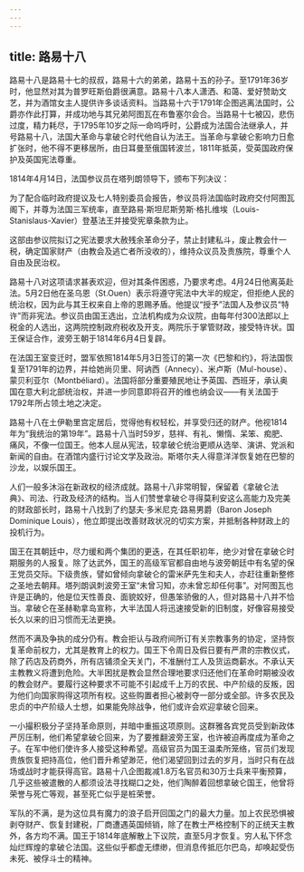 ```yaml
---
---
---
```

title: 路易十八
---




路易十八是路易十七的叔叔，路易十六的弟弟，路易十五的孙子。至1791年36岁时，他显然对其为普罗旺斯伯爵很满意。路易十八本人潇洒、和蔼、爱好赞助文艺，并为酒馆女主人提供许多谈话资料。当路易十六于1791年企图逃离法国时，公爵亦作此打算，并成功地与其兄弟阿图瓦在布鲁塞尔会合。当路易十七被囚，悲伤过度，精力耗尽，于1795年10岁之际一命呜呼时，公爵成为法国合法继承人，并号路易十八，法国大革命与拿破仑时代他自认为法王。当革命与拿破仑影响力日愈扩张时，他不得不更移居所，由日耳曼至俄国转波兰，1811年抵英，受英国政府保护及英国宪法尊重。

1814年4月14日，法国参议员在塔列朗领导下，颁布下列决议：

为了配合临时政府提议及七人特别委员会报告，参议员将法国临时政府交付阿图瓦阁下，并尊为法国三军统率，直至路易·斯坦尼斯劳斯·格扎维埃（Louis-Stanislaus-Xavier）登基法王并接受宪章条款为止。



这部由参议院拟订之宪法要求大赦残余革命分子，禁止封建私斗，废止教会什一税，确定国家财产（由教会及逃亡者所没收的），维持众议员及贵族院，尊重个人自由及民治权。

路易十八对这项请求甚表欢迎，但对其条件困惑，乃要求考虑。4月24日他离英赴法。5月2日他在圣乌恩（St.Ouen）表示将遵守宪法中大半的规定，但拒绝人民的统治权，因为此与其王权来自上帝的恩赐矛盾。他提议“授予”法国人及参议员“特许”而非宪法。参议员由国王选出，立法机构成为众议院，由每年付300法郎以上税金的人选出，这两院控制政府税收及开支。两院乐于掌管财政，接受特许状。国王保证合作，波旁王朝于1814年6月4日复辟。

在法国王室变迁时，盟军依照1814年5月3日签订的第一次《巴黎和约》，将法国恢复至1791年的边界，并给她尚贝里、阿讷西（Annecy）、米卢斯（Mul-house）、蒙贝利亚尔（Montbéliard）。法国将部分重要殖民地让予英国、西班牙，承认奥国在意大利北部统治权，并进一步同意即将召开的维也纳会议——有关法国于1792年所占领土地之决定。

路易十八在土伊勒里宫定居后，觉得他有权轻松，并享受归还的财产。他视1814年为“我统治的第19年”。路易十八当时59岁，慈祥、有礼、懒惰、呆笨、痴肥、痛风，不像一位国王。他本人屈从宪法，较拿破仑统治更顺从选举、演讲、党派和新闻的自由。在酒馆内盛行讨论文学及政治。斯塔尔夫人得意洋洋恢复她在巴黎的沙龙，以娱乐国王。

人们一般多沐浴在新政权的经济成就。路易十八非常明智，保留着《拿破仑法典》、司法、行政及经济的结构。当人们赞誉拿破仑寻得莫利安这么高能力及完美的财政部长时，路易十八找到了约瑟夫·多米尼克·路易男爵（Baron Joseph Dominique Louis），他立即提出改善财政状况的切实方案，并抵制各种财政上的投机行为。

国王在其朝廷中，尽力缓和两个集团的更迭，在其任职初年，绝少对曾在拿破仑时期服务的人报复。除了达武外，国王的高级军官都自由地与波旁朝廷中有名望的保王党员交际。下级贵族，譬如曾倾向拿破仑的雷米萨先生和夫人，亦赶往重新整修之圣地去朝拜。塔列朗讽刺波旁王室“未曾习知，亦未曾忘却任何事”。对阿图瓦也许是正确的，他是位天性善良、面貌姣好，但愚笨骄傲的人，但对路易十八并不恰当。拿破仑在圣赫勒拿岛宣称，大半法国人将迅速接受新的旧制度，好像容易接受长久以来的旧习惯而无法更换。

然而不满及争执的成分仍有。教会拒认与政府间所订有关宗教事务的协定，坚持恢复革命前权力，尤其是教育上的权力。国王下令周日及假日要有严肃的宗教仪式，除了药店及药商外，所有店铺须全天关门，不准酬付工人及货运商薪水。不承认天主教教义将遭到危险。大半困扰是教会显然合理地要求归还他们在革命时期被没收的教会财产。要履行这种要求不可能不引起成千上万的农民、中产阶级的反叛，因为他们向国家购得这项所有权。这些购置者担心被剥夺一部分或全部。许多农民及忠贞的中产阶级人士想，如果能免除战争，他们或许会欢迎拿破仑回来。

一小撮积极分子坚持革命原则，并暗中重振这项原则。这群雅各宾党员受到新政体严厉压制，他们希望拿破仑回来，为了要推翻波旁王室，也许被迫再度成为革命之子。在军中他们使许多人接受这种希望。高级官员为国王温柔所笼络，官员们发现贵族恢复把持高位，他们晋升希望渺茫，他们渴望回到过去的岁月，当时只有在战场或战时才能获得高官。路易十八企图裁减1.8万名官员和30万士兵来平衡预算，几乎这些被遣散的人都须设法寻找糊口之处，他们陶醉着回想拿破仑国王，他曾将荣誉与死亡等观，甚至死亡似乎是桩荣誉。

军队的不满，是为这位具有魔力的浪子启开回国之门的最大力量。加上农民恐惧被剥夺财产、恢复封建税，厂商遭遇英国倾销，除了在教士严格控制下的正统天主教外，各方均不满。国王于1814年底解散上下议院，直至5月才恢复。穷人私下怀念灿烂辉煌的拿破仑法国。这些似乎都虚无缥缈，但消息传抵厄尔巴岛，却唤起受伤未死、被俘斗士的精神。